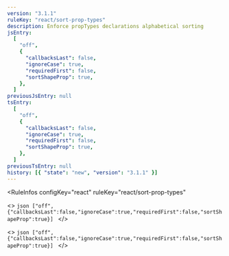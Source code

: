 ```yaml
---
version: "3.1.1"
ruleKey: "react/sort-prop-types"
description: Enforce propTypes declarations alphabetical sorting
jsEntry:
  [
    "off",
    {
      "callbacksLast": false,
      "ignoreCase": true,
      "requiredFirst": false,
      "sortShapeProp": true,
    },
  ]
previousJsEntry: null
tsEntry:
  [
    "off",
    {
      "callbacksLast": false,
      "ignoreCase": true,
      "requiredFirst": false,
      "sortShapeProp": true,
    },
  ]
previousTsEntry: null
history: [{ "state": "new", "version": "3.1.1" }]
---
```


<RuleInfos 
  configKey="react" 
  ruleKey="react/sort-prop-types" 
>
  <>
    ```json
    ["off",{"callbacksLast":false,"ignoreCase":true,"requiredFirst":false,"sortShapeProp":true}]
    ```
  </>

  <>
    ```json
    ["off",{"callbacksLast":false,"ignoreCase":true,"requiredFirst":false,"sortShapeProp":true}]
    ```
  </>
</RuleInfos>
